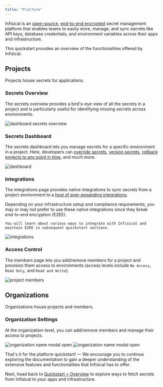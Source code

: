 ```yaml
---
title: "Platform"
---
```


Infisical is an [open-source](https://opensource.com/resources/what-open-source), [end-to-end encrypted](https://en.wikipedia.org/wiki/End-to-end_encryption) secret management platform that enables teams to easily store, manage, and sync secrets like API keys, database credentials, and environment variables across their apps and infrastructure.

This quickstart provides an overview of the functionalities offered by Infisical.

## Projects

Projects house secrets for applications.

### Secrets Overview

The secrets overview provides a bird's-eye view of all the secrets in a project and is particularly useful for identifying missing secrets across environments.

![dashboard secrets overview](../../images/dashboard-secrets-overview.png)

### Secrets Dashboard

The secrets dashboard lets you manage secrets for a specific environment in a project. 
Here, developers can [override secrets](/getting-started/dashboard/project#personal-overrides), [version secrets](/getting-started/dashboard/secret-versioning), [rollback projects to any point in time](/getting-started/dashboard/pit-recovery), and much more.

![dashboard](../../images/dashboard.png)

### Integrations

The integrations page provides native integrations to sync secrets from a project environment to a [host of ever-expanding integrations](/integrations/overview).

<Tip>
    Depending on your infrastructure setup and compliance requirements, you may or may not prefer to use these native integrations since they break end-to-end encryption (E2EE).
    
    You will learn about various ways to integrate with Infisical and maintain E2EE in subsequent quickstart sections.
</Tip>

![integrations](../../images/integrations.png)

### Access Control

The members page lets you add/remove members for a project and provision them access to environments (access levels include `No Access`, `Read Only`, and `Read and Write`).

![project members](../../images/project-members.png)

## Organizations

Organizations house projects and members.

### Organization Settings

At the organization-level, you can add/remove members and manage their access to projects.

![organization name modal open](../../images/dashboard-name-modal-organization.png)
![organization name modal open](../../images/organization.png)

That's it for the platform quickstart! — We encourage you to continue exploring the documentation to gain a deeper understanding of the extensive features and functionalities that Infisical has to offer.

Next, head back to [Quickstart > Overview](/getting-started/quickstarts/overview) to explore ways to fetch secrets from Infisical to your apps and infrastructure.